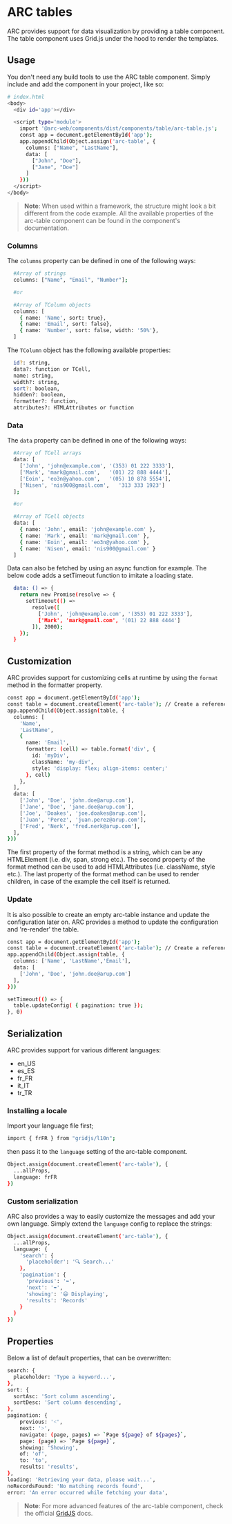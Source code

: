 
<Meta title="Tables"/>

# ARC tables
ARC provides support for data visualization by providing a table component.
The table component uses Grid.js under the hood to render the templates.

## Usage
You don't need any build tools to use the ARC table component.
Simply include and add the component in your project, like so:
```bash
# index.html
<body>
  <div id='app'></div>

  <script type='module'>
    import '@arc-web/components/dist/components/table/arc-table.js';
    const app = document.getElementById('app');
    app.appendChild(Object.assign('arc-table', {
      columns: ["Name", "LastName"],
      data: [
        ["John", "Doe"],
        ["Jane", "Doe"]
      ]
    }))
  </script>
</body>
```

> **Note**: When used within a framework, the structure might look a bit different from the code example.
All the available properties of the arc-table component can be found in the component's documentation.

### Columns
The `columns` property can be defined in one of the following ways:
```bash
  #Array of strings
  columns: ["Name", "Email", "Number"];

  #or

  #Array of TColumn objects
  columns: [
    { name: 'Name', sort: true},
    { name: 'Email', sort: false},
    { name: 'Number', sort: false, width: '50%'},
  ]
```

The `TColumn` object has the following available properties:
```bash
  id?: string,
  data?: function or TCell,
  name: string,
  width?: string,
  sort?: boolean,
  hidden?: boolean,
  formatter?: function,
  attributes?: HTMLAttributes or function
```

### Data
The `data` property can be defined in one of the following ways:
```bash
  #Array of TCell arrays
  data: [
    ['John', 'john@example.com', '(353) 01 222 3333'],
    ['Mark', 'mark@gmail.com',   '(01) 22 888 4444'],
    ['Eoin', 'eo3n@yahoo.com',   '(05) 10 878 5554'],
    ['Nisen', 'nis900@gmail.com',   '313 333 1923']
  ];

  #or

  #Array of TCell objects
  data: [
    { name: 'John', email: 'john@example.com' },
    { name: 'Mark', email: 'mark@gmail.com' },
    { name: 'Eoin', email: 'eo3n@yahoo.com' },
    { name: 'Nisen', email: 'nis900@gmail.com' }
  ]
```

Data can also be fetched by using an async function for example.
The below code adds a setTimeout function to imitate a loading state.
```bash
  data: () => {
    return new Promise(resolve => {
      setTimeout(() =>
        resolve([
          ['John', 'john@example.com', '(353) 01 222 3333'],
          ['Mark', 'mark@gmail.com', '(01) 22 888 4444']
        ]), 2000);
    });
  }
```

## Customization
ARC provides support for customizing cells at runtime by using the `format` method in the formatter property.

```bash
const app = document.getElementById('app');
const table = document.createElement('arc-table'); // Create a reference to the arc-table to get access to the built-in methods.
app.appendChild(Object.assign(table, {
  columns: [
    'Name',
    'LastName',
    {
      name: 'Email',
      formatter: (cell) => table.format('div', {
        id: 'myDiv',
        className: 'my-div',
        style: 'display: flex; align-items: center;'
      }, cell)
    },
  ],
  data: [
    ['John', 'Doe', 'john.doe@arup.com'],
    ['Jane', 'Doe', 'jane.doe@arup.com'],
    ['Joe', 'Doakes', 'joe.doakes@arup.com'],
    ['Juan', 'Perez', 'juan.perez@arup.com'],
    ['Fred', 'Nerk', 'fred.nerk@arup.com'],
  ],
}))
```
The first property of the format method is a string, which can be any HTMLElement (i.e. div, span, strong etc.).
The second property of the format method can be used to add HTMLAttributes (i.e. className, style etc.).
The last property of the format method can be used to render children, in case of the example the cell itself is returned.

### Update
It is also possible to create an empty arc-table instance and update the configuration later on.
ARC provides a method to update the configuration and 're-render' the table.
```bash
const app = document.getElementById('app');
const table = document.createElement('arc-table'); // Create a reference to the arc-table to get access to the built-in methods.
app.appendChild(Object.assign(table, {
  columns: ['Name', 'LastName','Email'],
  data: [
    ['John', 'Doe', 'john.doe@arup.com']
  ],
}))

setTimeout(() => {
  table.updateConfig( { pagination: true });
}, 0)
```

## Serialization
ARC provides support for various different languages:
* en_US
* es_ES
* fr_FR
* it_IT
* tr_TR

### Installing a locale
Import your language file first;
```bash
import { frFR } from "gridjs/l10n";
```

then pass it to the `language` setting of the arc-table component.
```bash
Object.assign(document.createElement('arc-table'), {
  ...allProps,
  language: frFR
})
```

### Custom serialization
ARC also provides a way to easily customize the messages and add your own language.
Simply extend the `language` config to replace the strings:

```bash
Object.assign(document.createElement('arc-table'), {
  ...allProps,
  language: {
    'search': {
      'placeholder': '🔍 Search...'
    },
    'pagination': {
      'previous': '⬅️',
      'next': '➡️',
      'showing': '😃 Displaying',
      'results': 'Records'
    }
  }
})
```

## Properties
Below a list of default properties, that can be overwritten:
```bash
search: {
  placeholder: 'Type a keyword...',
},
sort: {
  sortAsc: 'Sort column ascending',
  sortDesc: 'Sort column descending',
},
pagination: {
    previous: '˂',
    next: '˃',
    navigate: (page, pages) => `Page ${page} of ${pages}`,
    page: (page) => `Page ${page}`,
    showing: 'Showing',
    of: 'of',
    to: 'to',
    results: 'results',
},
loading: 'Retrieving your data, please wait...',
noRecordsFound: 'No matching records found',
error: 'An error occurred while fetching your data',
```

> **Note**: For more advanced features of the arc-table component,
check the official [GridJS](https://gridjs.io/docs/examples/cell-formatting) docs.
